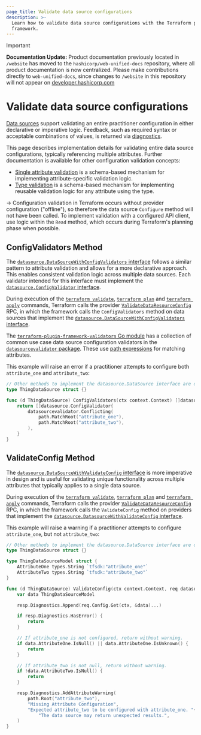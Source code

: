 ```yaml
---
page_title: Validate data source configurations
description: >-
  Learn how to validate data source configurations with the Terraform plugin
  framework.
---
```


> [!IMPORTANT]  
> **Documentation Update:** Product documentation previously located in `/website` has moved to the `hashicorp/web-unified-docs` repository, where all product documentation is now centralized. Please make contributions directly to `web-unified-docs`, since changes to `/website` in this repository will not appear on [developer.hashicorp.com](https://developer.hashicorp.com)

# Validate data source configurations

[Data sources](/terraform/plugin/framework/data-sources) support validating an entire practitioner configuration in either declarative or imperative logic. Feedback, such as required syntax or acceptable combinations of values, is returned via [diagnostics](/terraform/plugin/framework/diagnostics).

This page describes implementation details for validating entire data source configurations, typically referencing multiple attributes. Further documentation is available for other configuration validation concepts:

- [Single attribute validation](/terraform/plugin/framework/validation#attribute-validation) is a schema-based mechanism for implementing attribute-specific validation logic.
- [Type validation](/terraform/plugin/framework/validation#type-validation) is a schema-based mechanism for implementing reusable validation logic for any attribute using the type.

-> Configuration validation in Terraform occurs without provider configuration ("offline"), so therefore the data source `Configure` method will not have been called. To implement validation with a configured API client, use logic within the `Read` method, which occurs during Terraform's planning phase when possible.

## ConfigValidators Method

The [`datasource.DataSourceWithConfigValidators` interface](https://pkg.go.dev/github.com/hashicorp/terraform-plugin-framework/datasource#DataSourceWithConfigValidators) follows a similar pattern to attribute validation and allows for a more declarative approach. This enables consistent validation logic across multiple data sources. Each validator intended for this interface must implement the [`datasource.ConfigValidator` interface](https://pkg.go.dev/github.com/hashicorp/terraform-plugin-framework/datasource#ConfigValidator).

During execution of the [`terraform validate`](/terraform/cli/commands/validate), [`terraform plan`](/terraform/cli/commands/plan) and [`terraform apply`](/terraform/cli/commands/apply) commands, Terraform calls the provider [`ValidateDataResourceConfig`](/terraform/plugin/framework/internals/rpcs#validatedataresourceconfig-rpc) RPC, in which the framework calls the `ConfigValidators` method on data sources that implement the [`datasource.DataSourceWithConfigValidators` interface](https://pkg.go.dev/github.com/hashicorp/terraform-plugin-framework/datasource#DataSourceWithConfigValidators).

The [`terraform-plugin-framework-validators` Go module](https://pkg.go.dev/github.com/hashicorp/terraform-plugin-framework-validators) has a collection of common use case data source configuration validators in the [`datasourcevalidator` package](https://pkg.go.dev/github.com/hashicorp/terraform-plugin-framework-validators/datasourcevalidator). These use [path expressions](/terraform/plugin/framework/path-expressions) for matching attributes.

This example will raise an error if a practitioner attempts to configure both `attribute_one` and `attribute_two`:

```go
// Other methods to implement the datasource.DataSource interface are omitted for brevity
type ThingDataSource struct {}

func (d ThingDataSource) ConfigValidators(ctx context.Context) []datasource.ConfigValidator {
    return []datasource.ConfigValidator{
        datasourcevalidator.Conflicting(
            path.MatchRoot("attribute_one"),
            path.MatchRoot("attribute_two"),
        ),
    }
}
```

## ValidateConfig Method

The [`datasource.DataSourceWithValidateConfig` interface](https://pkg.go.dev/github.com/hashicorp/terraform-plugin-framework/datasource#DataSourceWithValidateConfig) is more imperative in design and is useful for validating unique functionality across multiple attributes that typically applies to a single data source.

During execution of the [`terraform validate`](/terraform/cli/commands/validate), [`terraform plan`](/terraform/cli/commands/plan) and [`terraform apply`](/terraform/cli/commands/apply) commands, Terraform calls the provider [`ValidateDataResourceConfig`](/terraform/plugin/framework/internals/rpcs#validatedataresourceconfig-rpc) RPC, in which the framework calls the `ValidateConfig` method on providers that implement the [`datasource.DatasourceWithValidateConfig` interface](https://pkg.go.dev/github.com/hashicorp/terraform-plugin-framework/datasource#DataSourceWithValidateConfig).

This example will raise a warning if a practitioner attempts to configure `attribute_one`, but not `attribute_two`:

```go
// Other methods to implement the datasource.DataSource interface are omitted for brevity
type ThingDataSource struct {}

type ThingDataSourceModel struct {
    AttributeOne types.String `tfsdk:"attribute_one"`
    AttributeTwo types.String `tfsdk:"attribute_two"`
}

func (d ThingDataSource) ValidateConfig(ctx context.Context, req datasource.ValidateConfigRequest, resp *datasource.ValidateConfigResponse) {
    var data ThingDataSourceModel

    resp.Diagnostics.Append(req.Config.Get(ctx, &data)...)

    if resp.Diagnostics.HasError() {
        return
    }

    // If attribute_one is not configured, return without warning.
    if data.AttributeOne.IsNull() || data.AttributeOne.IsUnknown() {
        return
    }

    // If attribute_two is not null, return without warning.
    if !data.AttributeTwo.IsNull() {
        return
    }

    resp.Diagnostics.AddAttributeWarning(
        path.Root("attribute_two"),
        "Missing Attribute Configuration",
        "Expected attribute_two to be configured with attribute_one. "+
            "The data source may return unexpected results.",
    )
}
```
